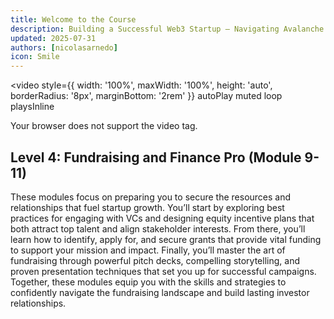 ```yaml
---
title: Welcome to the Course
description: Building a Successful Web3 Startup — Navigating Avalanche Foundation Grants
updated: 2025-07-31
authors: [nicolasarnedo]
icon: Smile
---
```


<video 
  style={{ width: '100%', maxWidth: '100%', height: 'auto', borderRadius: '8px', marginBottom: '2rem' }}
  autoPlay 
  muted 
  loop 
  playsInline
>
  <source src="/common-images/codebase-entrepreneur-academy/entrepreneur-acadamy.mp4" type="video/mp4" />
  Your browser does not support the video tag.
</video>

## Level 4: Fundraising and Finance Pro (Module 9-11)

These modules focus on preparing you to secure the resources and relationships that fuel startup growth. You’ll start by exploring best practices for engaging with VCs and designing equity incentive plans that both attract top talent and align stakeholder interests. From there, you’ll learn how to identify, apply for, and secure grants that provide vital funding to support your mission and impact. Finally, you’ll master the art of fundraising through powerful pitch decks, compelling storytelling, and proven presentation techniques that set you up for successful campaigns. Together, these modules equip you with the skills and strategies to confidently navigate the fundraising landscape and build lasting investor relationships.

